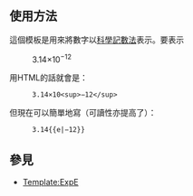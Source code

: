<includeonly><!-- 在這裡加入模板的保護標識 --></includeonly><noinclude>{{Documentation subpage}}</noinclude>
<!-- 在本行下編輯模板說明 -->
== 使用方法 ==
這個模板是用來將數字以[[科學記數法]]表示。要表示
:3.14×10<sup>−12</sup>
用HTML的話就會是：
:<code><nowiki>3.14×10<sup>−12</sup></nowiki></code>
但現在可以簡單地寫（可讀性亦提高了）：
:<code><nowiki>3.14{{e|−12}}</nowiki></code>

== 參見 ==
*[[Template:ExpE]]

<includeonly>

[[Category:數學模板|{{PAGENAME}}]]
</includeonly>